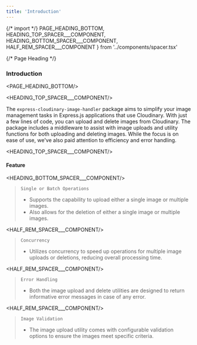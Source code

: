 ```yaml
---
title: 'Introduction'
---
```


{/* import */}
    PAGE_HEADING_BOTTOM,
    HEADING_TOP_SPACER___COMPONENT,
    HEADING_BOTTOM_SPACER___COMPONENT,
    HALF_REM_SPACER___COMPONENT
} from '../components/spacer.tsx'



{/* Page Heading */}
### Introduction
<PAGE_HEADING_BOTTOM/>

<HEADING_TOP_SPACER___COMPONENT/>


The `express-cloudinary-image-handler` package aims to simplify your image management tasks in Express.js applications that use Cloudinary. With just a few lines of code, you can upload and delete images from Cloudinary. The package includes a middleware to assist with image uploads and utility functions for both uploading and deleting images. While the focus is on ease of use, we've also paid attention to efficiency and error handling.



<HEADING_TOP_SPACER___COMPONENT/>

#### Feature

<HEADING_BOTTOM_SPACER___COMPONENT/>


> `Single or Batch Operations` 
>
> - Supports the capability to upload either a single image or multiple images.
> - Also allows for the deletion of either a single image or multiple images.

<HALF_REM_SPACER___COMPONENT/>

> `Concurrency`
>
> - Utilizes concurrency to speed up operations for multiple image uploads or deletions, reducing overall processing time.

<HALF_REM_SPACER___COMPONENT/>

> `Error Handling`
>
> - Both the image upload and delete utilities are designed to return informative error messages in case of any error.

<HALF_REM_SPACER___COMPONENT/>


> `Image Validation`
>
> - The image upload utility comes with configurable validation options to ensure the images meet specific criteria.

